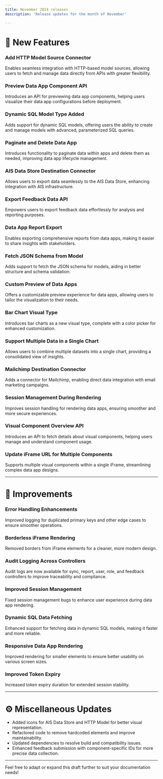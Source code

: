 ```yaml
---
title: November 2024 releases
description: 'Release updates for the month of November'

---
```



# 🚀 New Features

### **Add HTTP Model Source Connector**
Enables seamless integration with HTTP-based model sources, allowing users to fetch and manage data directly from APIs with greater flexibility.

### **Preview Data App Component API**  
Introduces an API for previewing data app components, helping users visualize their data app configurations before deployment.

### **Dynamic SQL Model Type Added**  
Adds support for dynamic SQL models, offering users the ability to create and manage models with advanced, parameterized SQL queries.

### **Paginate and Delete Data App**  
Introduces functionality to paginate data within apps and delete them as needed, improving data app lifecycle management.

### **AIS Data Store Destination Connector**  
Allows users to export data seamlessly to the AIS Data Store, enhancing integration with AIS infrastructure.

### **Export Feedback Data API**  
Empowers users to export feedback data effortlessly for analysis and reporting purposes.

### **Data App Report Export**  
Enables exporting comprehensive reports from data apps, making it easier to share insights with stakeholders.

### **Fetch JSON Schema from Model**  
Adds support to fetch the JSON schema for models, aiding in better structure and schema validation.

### **Custom Preview of Data Apps**  
Offers a customizable preview experience for data apps, allowing users to tailor the visualization to their needs.

### **Bar Chart Visual Type**  
Introduces bar charts as a new visual type, complete with a color picker for enhanced customization.

### **Support Multiple Data in a Single Chart**  
Allows users to combine multiple datasets into a single chart, providing a consolidated view of insights.

### **Mailchimp Destination Connector**  
Adds a connector for Mailchimp, enabling direct data integration with email marketing campaigns.

### **Session Management During Rendering**  
Improves session handling for rendering data apps, ensuring smoother and more secure experiences.

### **Visual Component Overview API**  
Introduces an API to fetch details about visual components, helping users manage and understand component usage.

### **Update iFrame URL for Multiple Components**  
Supports multiple visual components within a single iFrame, streamlining complex data app designs.

---

# 🔧 Improvements

### **Error Handling Enhancements**  
Improved logging for duplicated primary keys and other edge cases to ensure smoother operations.

### **Borderless iFrame Rendering**  
Removed borders from iFrame elements for a cleaner, more modern design.

### **Audit Logging Across Controllers**  
Audit logs are now available for sync, report, user, role, and feedback controllers to improve traceability and compliance.

### **Improved Session Management**  
Fixed session management bugs to enhance user experience during data app rendering.

### **Dynamic SQL Data Fetching**  
Enhanced support for fetching data in dynamic SQL models, making it faster and more reliable.

### **Responsive Data App Rendering**  
Improved rendering for smaller elements to ensure better usability on various screen sizes.

### **Improved Token Expiry**  
Increased token expiry duration for extended session stability.

---

# ⚙️ Miscellaneous Updates

- Added icons for AIS Data Store and HTTP Model for better visual representation.
- Refactored code to remove hardcoded elements and improve maintainability.
- Updated dependencies to resolve build and compatibility issues.
- Enhanced feedback submission with component-specific IDs for more precise data collection.

---

Feel free to adapt or expand this draft further to suit your documentation needs!